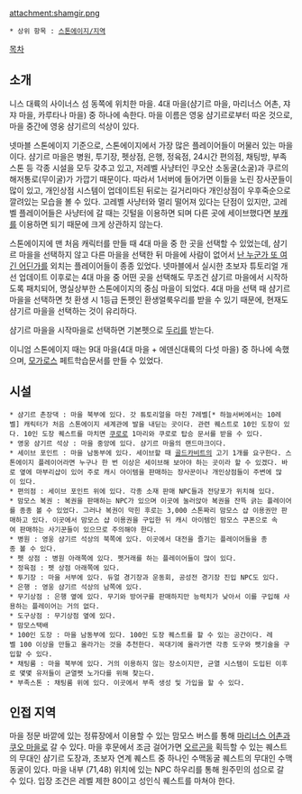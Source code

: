 attachment:shamgir.png

 * 상위 항목 : [[스톤에이지/지역]]

[[목차]]
== 소개 ==
니스 대륙의 사이너스 섬 동쪽에 위치한 마을. 4대 마을(샴기르 마을, 마리너스 어촌, 쟈쟈 마을, 카루타나 마을) 중 하나에 속한다. 마을 이름은 영웅 샴기르로부터 따온 것으로, 마을 중간에 영웅 샴기르의 석상이 있다.

넷마블 스톤에이지 기준으로, 스톤에이지에서 가장 많은 플레이어들이 머물러 있는 마을이다. 샴기르 마을은 병원, 투기장, 펫상점, 은행, 정육점, 24시간 편의점, 채팅방, 부족스톤 등 각종 시설을 모두 갖추고 있고, 저레벨 사냥터인 쿠오산 소동굴(소굴)과 쿠르의 해저통로(무이굴)가 가깝기 때문이다. 따라서 1서버에 들어가면 이들을 노린 장사꾼들이 많이 있고, 개인상점 시스템이 업데이트된 뒤로는 길거리마다 개인상점이 우후죽순으로 깔려있는 모습을 볼 수 있다. 고레벨 사냥터와 멀리 떨어져 있다는 단점이 있지만, 고레벨 플레이어들은 사냥터에 갈 때는 깃털을 이용하면 되며 다른 곳에 세이브했다면 [[부캐]]를 이용하면 되기 때문에 크게 상관하지 않는다.

스톤에이지에 맨 처음 캐릭터를 만들 때 4대 마을 중 한 곳을 선택할 수 있었는데, 샴기르 마을을 선택하지 않고 다른 마을을 선택한 뒤 마을에 사람이 없어서 [[난 누군가 또 여긴 어딘가]]를 외치는 플레이어들이 종종 있었다. 넷마블에서 실시한 초보자 튜토리얼 개선 업데이트 이후로는 4대 마을 중 어떤 곳을 선택해도 무조건 샴기르 마을에서 시작하도록 패치되어, 명실상부한 스톤에이지의 중심 마을이 되었다. 4대 마을 선택 때 샴기르 마을을 선택하면 첫 환생 시 1등급 돈펫인 환생얼룩우리를 받을 수 있기 때문에, 현재도 샴기르 마을을 선택하는 것이 유리하다.

샴기르 마을을 시작마을로 선택하면 기본펫으로 [[두리]]를 받는다.

이니엄 스톤에이지 때는 9대 마을(4대 마을 + 에덴신대륙의 다섯 마을) 중 하나에 속했으며, [[모가로스]] 페트학습문서를 만들 수 있었다.

== 시설 ==
 * 샴기르 촌장댁 : 마을 북부에 있다. 갓 튜토리얼을 마친 7레벨[* 하늘서버에서는 10레벨] 캐릭터가 처음 스톤에이지 세계관에 발을 내딛는 곳이다. 관련 퀘스트로 10인 도장이 있다. 10인 도장 퀘스트를 마치면 [[쿠로로]] 1마리와 쿠로로 탑승 문서를 받을 수 있다.
 * 영웅 샴기르 석상 : 마을 중앙에 있다. 샴기르 마을의 랜드마크이다.
 * 세이브 포인트 : 마을 남동부에 있다. 세이브할 때 [[골드카비트]]의 고기 1개를 요구한다. 스톤에이지 플레이어라면 누구나 한 번 이상은 세이브해 보아야 하는 곳이라 할 수 있겠다. 바로 옆에 마부리샵이 있어 주로 캐시 아이템을 판매하는 장사꾼이나 개인상점들이 주변에 많이 있다.
 * 편의점 : 세이브 포인트 위에 있다. 각종 소재 판매 NPC들과 전당포가 위치해 있다.
 * 맘모스 복권 : 복권을 판매하는 NPC가 있으며 이곳에 눌러앉아 복권을 잔뜩 긁는 플레이어를 종종 볼 수 있었다. 그러나 복권이 막힌 후로는 3,000 스톤짜리 맘모스 샵 이용권만 판매하고 있다. 이곳에서 맘모스 샵 이용권을 구입한 뒤 캐시 아이템인 맘모스 쿠폰으로 속여 판매하는 사기꾼들이 있으므로 주의해야 한다.
 * 병원 : 영웅 샴기르 석상의 북쪽에 있다. 이곳에서 대전을 즐기는 플레이어들을 종종 볼 수 있다.
 * 펫 상점 : 병원 아래쪽에 있다. 펫거래를 하는 플레이어들이 많이 있다.
 * 정육점 : 펫 상점 아래쪽에 있다.
 * 투기장 : 마을 서부에 있다. 듀얼 경기장과 운동회, 공성전 경기장 진입 NPC도 있다.
 * 은행 : 영웅 샴기르 석상의 남쪽에 있다.
 * 무기상점 : 은행 옆에 있다. 무기와 방어구를 판매하지만 능력치가 낮아서 이를 구입해 사용하는 플레이어는 거의 없다.
 * 도구상점 : 무기상점 옆에 있다.
 * 맘모스택배
 * 100인 도장 : 마을 남동부에 있다. 100인 도장 퀘스트를 할 수 있는 공간이다. 레벨 100 이상을 만들고 올라가는 것을 추천한다. 꼭대기에 올라가면 각종 도구와 펫기술을 구입할 수 있다.
 * 채팅룸 : 마을 북부에 있다. 거의 이용하지 않는 장소이지만, 균열 시스템이 도입된 이후로 몇몇 유저들이 균열펫 노가다를 위해 찾는다.
 * 부족스톤 : 채팅룸 위에 있다. 이곳에서 부족 생성 및 가입을 할 수 있다.

== 인접 지역 ==
마을 정문 바깥에 있는 정류장에서 이용할 수 있는 맘모스 버스를 통해 [[마리너스 어촌]]과 [[쿠오 마을]]로 갈 수 있다.
마을 후문에서 조금 걸어가면 [[오르곤]]을 획득할 수 있는 퀘스트의 무대인 샴기르 도장과, 초보자 연계 퀘스트 중 하나인 수맥동굴 퀘스트의 무대인 수맥 동굴이 있다.
마을 내부 (71,48) 위치에 있는 NPC 하우리를 통해 원주민의 섬으로 갈 수 있다. 입장 조건은 레벨 제한 80이고 성인식 퀘스트를 마쳐야 한다.

